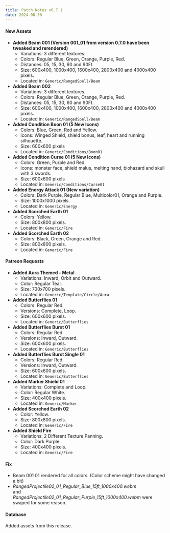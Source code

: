 ```yaml
---
title: Patch Notes v0.7.1
date: 2024-08-30
---
```

#### New Assets
- **Added Beam 001 (Version 001_01 from version 0.7.0 have been tweaked and rerendered)**  
    - Variations: 3 different textures.  
    - Colors: Regular Blue, Green, Orange, Purple, Red.  
    - Distances: 05, 15, 30, 60 and 90Ft.  
    - Size: 600x400, 1000x400, 1600x400, 2800x400 and 4000x400 pixels.  
    - Located in: `Generic/RangedSpell/Beam`
- **Added Beam 002**  
    - Variations: 3 different textures.  
    - Colors: Regular Blue, Green, Orange, Purple, Red.  
    - Distances: 05, 15, 30, 60 and 90Ft.  
    - Size: 600x400, 1000x400, 1600x400, 2800x400 and 4000x400 pixels.  
    - Located in: `Generic/RangedSpell/Beam`
- **Added Condition Boon 01 (5 New Icons)**  
    - Colors: Blue, Green, Red and Yellow.  
    - Icons: Winged Shield, shield bonus, leaf, heart and running silhouette.  
    - Size: 600x600 pixels  
    - Located in: `Generic/Conditions/Boon01`
- **Added Condition Curse 01 (5 New Icons)**  
    - Colors: Green, Purple and Red.  
    - Icons: monster face, shield malus, melting hand, biohazard and skull with 3 swords.  
    - Size: 600x600 pixels  
    - Located in: `Generic/Conditions/Curse01`
- **Added Energy Attack 01 (New variation)**  
    - Colors: Dark Purple, Regular Blue, Multicolor01, Orange and Purple.  
    - Size: 1000x1000 pixels.  
    - Located in: `Generic/Energy`
- **Added Scorched Earth 01**  
    - Colors: Yellow.  
    - Size: 800x800 pixels.  
    - Located in: `Generic/Fire`
- **Added Scorched Earth 02**  
    - Colors: Black, Green, Orange and Red.  
    - Size: 800x800 pixels.  
    - Located in: `Generic/Fire`
#### Patreon Requests
- **Added Aura Themed - Metal**  
    - Variations: Inward, Orbit and Outward.  
    - Color: Regular Teal.  
    - Size: 700x700 pixels.  
    - Located in: `Generic/Template/Circle/Aura`
- **Added Butterflies 01**  
    - Colors: Regular Red.  
    - Versions: Complete, Loop.  
    - Size: 600x600 pixels.  
    - Located in: `Generic/Butterflies`
- **Added Butterflies Burst 01**  
    - Colors: Regular Red.  
    - Versions: Inward, Outward.  
    - Size: 600x600 pixels.  
    - Located in: `Generic/Butterflies`
- **Added Butterflies Burst Single 01**  
    - Colors: Regular Red.  
    - Versions: Inward, Outward.  
    - Size: 600x600 pixels.  
    - Located in: `Generic/Butterflies`
- **Added Marker Shield 01**  
    - Variations: Complete and Loop.  
    - Color: Regular White.  
    - Size: 400x400 pixels.  
    - Located in: `Generic/Marker`
- **Added Scorched Earth 02**  
    - Color: Yellow.  
    - Size: 800x800 pixels.  
    - Located in: `Generic/Fire`
- **Added Shield Fire**  
    - Variations: 2 Different Texture Panning.  
    - Color: Dark Purple.  
    - Size: 400x400 pixels.  
    - Located in: `Generic/Fire` 
#### Fix
- Beam 001 01 rendered for all colors. (Color scheme might have changed a bit)  
- *RangedProjectile02_01_Regular_Blue_15ft_1000x400.webm*  
and  
*RangedProjectile02_01_Regular_Purple_15ft_1000x400.webm* were swaped for some reason.
#### Database
Added assets from this release.








